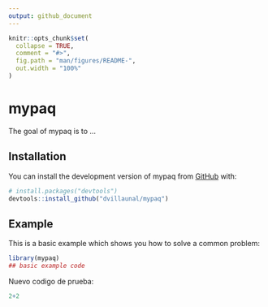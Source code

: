 ```yaml
---
output: github_document
---
```


<!-- README.md is generated from README.Rmd. Please edit that file -->

```r
knitr::opts_chunk$set(
  collapse = TRUE,
  comment = "#>",
  fig.path = "man/figures/README-",
  out.width = "100%"
)
```

# mypaq

<!-- badges: start -->
<!-- badges: end -->

The goal of mypaq is to ...

## Installation

You can install the development version of mypaq from [GitHub](https://github.com/) with:

``` r
# install.packages("devtools")
devtools::install_github("dvillaunal/mypaq")
```

## Example

This is a basic example which shows you how to solve a common problem:

```r
library(mypaq)
## basic example code
```

Nuevo codigo de prueba:

```r
2+2
```


